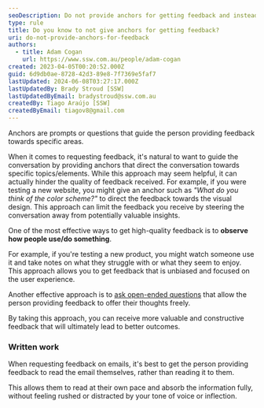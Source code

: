 ```yaml
---
seoDescription: Do not provide anchors for getting feedback and instead observe user behavior or ask open-ended questions to receive valuable insights.
type: rule
title: Do you know to not give anchors for getting feedback?
uri: do-not-provide-anchors-for-feedback
authors:
  - title: Adam Cogan
    url: https://www.ssw.com.au/people/adam-cogan
created: 2023-04-05T00:20:52.000Z
guid: 6d9db0ae-8728-42d3-89e8-7f7369e5faf7
lastUpdated: 2024-06-08T03:27:17.000Z
lastUpdatedBy: Brady Stroud [SSW]
lastUpdatedByEmail: bradystroud@ssw.com.au
createdBy: Tiago Araújo [SSW]
createdByEmail: tiagov8@gmail.com
---
```


Anchors are prompts or questions that guide the person providing feedback towards specific areas.

When it comes to requesting feedback, it's natural to want to guide the conversation by providing anchors that direct the conversation towards specific topics/elements. While this approach may seem helpful, it can actually hinder the quality of feedback received.
For example, if you were testing a new website, you might give an anchor such as _"What do you think of the color scheme?"_ to direct the feedback towards the visual design. This approach can limit the feedback you receive by steering the conversation away from potentially valuable insights.

One of the most effective ways to get high-quality feedback is to **observe how people use/do something**.

For example, if you're testing a new product, you might watch someone use it and take notes on what they struggle with or what they seem to enjoy. This approach allows you to get feedback that is unbiased and focused on the user experience.

<youtubeEmbed url="https://www.youtube.com/embed/fjYtzGLnH8k" description="Video: How to Test a Frying Pan at the Store? 🤣 (15 sec)" />

Another effective approach is to [ask open-ended questions](/ask-open-ended-questions/) that allow the person providing feedback to offer their thoughts freely.

By taking this approach, you can receive more valuable and constructive feedback that will ultimately lead to better outcomes.

### Written work

When requesting feedback on emails, it's best to get the person providing feedback to read the email themselves, rather than reading it to them.

This allows them to read at their own pace and absorb the information fully, without feeling rushed or distracted by your tone of voice or inflection.

